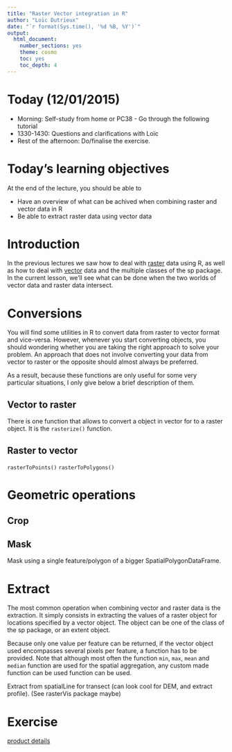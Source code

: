 ```yaml
---
title: "Raster Vector integration in R"
author: "Loïc Dutrieux"
date: "`r format(Sys.time(), '%d %B, %Y')`"
output:
  html_document:
    number_sections: yes
    theme: cosmo
    toc: yes
    toc_depth: 4
---
```


# Today (12/01/2015)

- Morning: Self-study from home or PC38 - Go through the following tutorial
- 1330-1430: Questions and clarifications with Loïc
- Rest of the afternoon: Do/finalise the exercise.

# Today's learning objectives
At the end of the lecture, you should be able to


* Have an overview of what can be achived when combining raster and vector data in R
* Be able to extract raster data using vector data


# Introduction

In the previous lectures we saw how to deal with [raster](http://geoscripting-wur.github.io/IntroToRaster/) data using R, as well as how to deal with [vector](http://geoscripting-wur.github.io/IntroToVector/) data and the multiple classes of the sp package. In the current lesson, we'll see what can be done when the two worlds of vector data and raster data intersect.

# Conversions

You will find some utilities in R to convert data from raster to vector format and vice-versa. However, whenever you start converting objects, you should wondering whether you are taking the right approach to solve your problem. An approach that does not involve converting your data from vector to raster or the opposite should almost always be preferred.

As a result, because these functions are only useful for some very particular situations, I only give below a brief description of them.

## Vector to raster

There is one function that allows to convert a object in vector for to a raster object. It is the `rasterize()` function.

## Raster to vector

`rasterToPoints()`
`rasterToPolygons()`

# Geometric operations

## Crop

## Mask

Mask using a single feature/polygon of a bigger SpatialPolygonDataFrame.

# Extract

The most common operation when combining vector and raster data is the extraction. It simply consists in extracting the values of a raster object for locations specified by a vector object. The object can be one of the class of the sp package, or an extent object.

Because only one value per feature can be returned, if the vector object used encompasses several pixels per feature, a function has to be provided. Note that although most often the function `min`, `max`, `mean` and `median` function are used for the spatial aggregation, any custom made function can be used function can be used.

Extract from spatialLine for transect (can look cool for DEM, and extract profile). (See rasterVis package maybe)

# 

# Exercise

[product details](https://lpdaac.usgs.gov/products/modis_products_table/mod13a3)